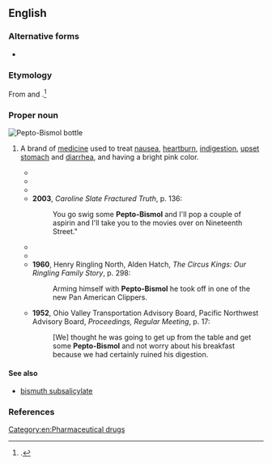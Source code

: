 {{also|Pepto Bismol}}
==English==

===Alternative forms===
* {{alt|en|Pepto Bismol}}

===Etymology===
From {{m|en|pepsin}} and {{m|en|bismuth}}.<ref>{{cite-journal|en|author=Kathleen Doheny|title=Pepto’s in the Pink for a Reason|journal={{w|Los Angeles Times}}|url=https://www.latimes.com/archives/la-xpm-1992-12-22-vw-2355-story.html|date=22 December 1992}}.</ref>

===Proper noun===
[[Image:PeptoBismol_Bottle.JPG|thumb|Pepto-Bismol bottle]]
{{en-proper noun}}

# {{lb|en|trademark}} A brand of [[medicine]] used to treat [[nausea]], [[heartburn]], [[indigestion]], [[upset]] [[stomach]] and [[diarrhea]], and having a bright pink color.
#* {{quote-text|en|year=2003|author=Lani Robson Remender|title=Casino to Die For: The Hunt for Tears of the Sun|page=224|passage=See all those '''Pepto-Bismol''' colored housing developments to your right. They're cluttering up this beautiful section of the Sonoran Desert.}}
#* {{quote-text|en|year=2007|author=Jude Barnes|title=Missing The Laughter|page=39|passage=The worst part was the bathroom. He insisted I paint it '''Pepto-Bismal''' {{SIC}} pink. His tastes could be extreme, but it was his bathroom. I still can't chug Pepto-Bismol, though.}}
#* {{quote-text|en|year=2004|author=Wendy Etherington|title=If The Stiletto Fits...|page=127|passage=Just before he'd slipped into a coma, he'd had the strong urge to run to a pharmacy and slug down some '''Pepto-Bismol'''.}}
#* '''2003''', ''Caroline Slate Fractured Truth'', p. 136:
#*: You go swig some '''Pepto-Bismol''' and I'll pop a couple of aspirin and I'll take you to the movies over on Nineteenth Street."
#* {{quote-text|en|year=1998|author=Susan Isaacs|title=Red, White, and Blue|page=246|passage=To Nicki, who was wearing the mini-est of minidresses, barely more than a ruffle of '''Pepto-Bismol''' pink.}}
#* {{quote-text|en|year=1991|author={{w|Stephen King}}|title={{w|The Stand}}|page=408|passage=He would get some '''Pepto-Bismol''' and force Tom to drink it when he woke up, whether Tom wanted to or not.}}
#* '''1960''', Henry Ringling North, Alden Hatch, ''The Circus Kings: Our Ringling Family Story'', p. 298:
#*: Arming himself with '''Pepto-Bismol''' he took off in one of the new Pan American Clippers.
#* '''1952''', Ohio Valley Transportation Advisory Board, Pacific Northwest Advisory Board, ''Proceedings, Regular Meeting'', p. 17:
#*: [We] thought he was going to get up from the table and get some '''Pepto-Bismol''' and not worry about his breakfast because we had certainly ruined his digestion.

====See also====
* [[bismuth subsalicylate]]

===References===
<references/>

[[Category:en:Pharmaceutical drugs]]
